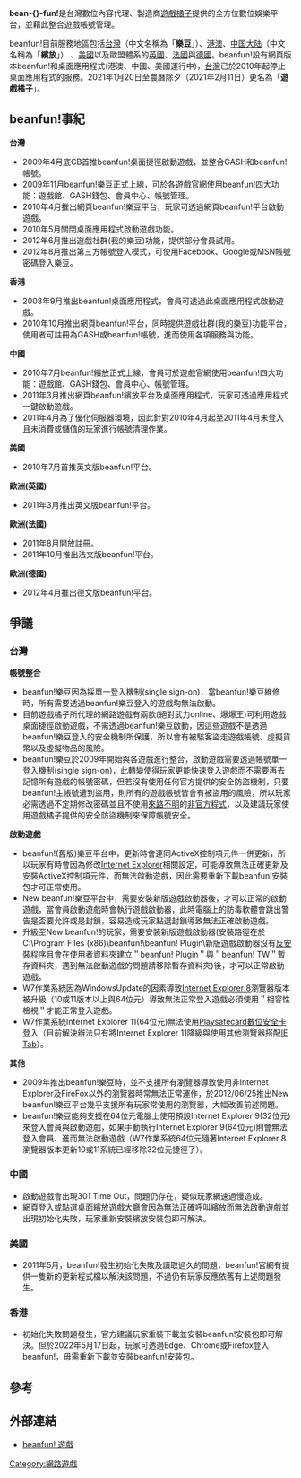 {{multiple issues|
{{unreferenced|time=2019-01-13T09:55:28+00:00}}
{{advert|time=2015-02-18T19:57:04+00:00}}
}}
{{lowercase}}
{{noteTA
|G1=IT
|G2=Games
}}
'''bean-{}-fun!'''是台灣數位內容代理、製造商[[遊戲橘子|遊戲橘子]]提供的全方位數位娛樂平台，並藉此整合遊戲帳號管理。

beanfun!目前服務地區包括[[台灣|台灣]]（中文名稱為「'''樂豆'''」）、[[港|港]][[澳門|澳]]、[[中国大陆|中国大陆]]（中文名稱為「'''繽放'''」） 、[[美國|美國]]以及歐盟體系的[[英國|英國]]、[[法國|法國]]與[[德國|德國]]。beanfun!設有網頁版本beanfun!和桌面應用程式(港澳、中國、美國運行中)，[[台灣|台灣]]已於2010年起停止桌面應用程式的服務。2021年1月20日至農曆除夕（2021年2月11日）更名為「'''遊戲橘子'''」。

==beanfun!事紀==
'''台灣'''
* 2009年4月底CB首推beanfun!桌面捷徑啟動遊戲，並整合GASH和beanfun!帳號。
* 2009年11月beanfun!樂豆正式上線，可於各遊戲官網使用beanfun!四大功能：遊戲館、GASH錢包、會員中心、帳號管理。
* 2010年4月推出網頁beanfun!樂豆平台，玩家可透過網頁beanfun!平台啟動遊戲。
* 2010年5月關閉桌面應用程式啟動遊戲功能。
* 2012年6月推出遊戲社群(我的樂豆)功能，提供部分會員試用。
* 2012年8月推出第三方帳號登入模式，可使用Facebook、Google或MSN帳號密碼登入樂豆。

'''香港'''
* 2008年9月推出beanfun!桌面應用程式，會員可透過此桌面應用程式啟動遊戲。
* 2010年10月推出網頁beanfun!平台，同時提供遊戲社群(我的樂豆)功能平台，使用者可註冊為GASH或beanfun!帳號，進而使用各項服務與功能。

'''中國'''
* 2010年7月beanfun!繽放正式上線，會員可於遊戲官網使用beanfun!四大功能：遊戲館、GASH錢包、會員中心、帳號管理。
* 2011年3月推出網頁beanfun!繽放平台及桌面應用程式，玩家可透過應用程式一鍵啟動遊戲。
* 2011年4月為了優化伺服器環境，因此針對2010年4月起至2011年4月未登入且未消費或儲值的玩家進行帳號清理作業。

'''美國'''
* 2010年7月首推英文版beanfun!平台。

'''歐洲(英國)'''
* 2011年3月推出英文版beanfun!平台。

'''歐洲(法國)'''
* 2011年8月開放註冊。
* 2011年10月推出法文版beanfun!平台。

'''歐洲(德國)'''
* 2012年4月推出德文版beanfun!平台。

==爭議==
=== 台灣 ===
'''帳號整合''' 
* beanfun!樂豆因為採單一登入機制(single sign-on)，當beanfun!樂豆維修時，所有需要透過beanfun!樂豆登入的遊戲均無法啟動。
* 目前遊戲橘子所代理的網路遊戲有兩款(絕對武力online、爆爆王)可利用遊戲桌面捷徑啟動遊戲，不需透過beanfun!樂豆啟動，因這些遊戲不是透過beanfun!樂豆登入的安全機制所保護，所以會有被駭客盜走遊戲帳號、虛擬貨幣以及虛擬物品的風險。
* beanfun!樂豆於2009年開始與各遊戲進行整合，啟動遊戲需要透過帳號單一登入機制(single sign-on)，此轉變使得玩家更能快速登入遊戲而不需要再去記憶所有遊戲的帳號密碼，但若沒有使用任何官方提供的安全防盜機制，只要beanfun!主帳號遭到盜用，則所有的遊戲帳號皆會有被盜用的風險，所以玩家必需透過不定期修改密碼並且不使用[[來路不明|來路不明]]的[[非官方程式|非官方程式]]，以及建議玩家使用遊戲橘子提供的安全防盜機制來保障帳號安全。

'''啟動遊戲''' 
* beanfun!(舊版)樂豆平台中，更新時會連同ActiveX控制項元件一併更新，所以玩家有時會因為修改[[Internet_Explorer|Internet Explorer]]相關設定，可能導致無法正確更新及安裝ActiveX控制項元件，而無法啟動遊戲，因此需要重新下載beanfun!安裝包才可正常使用。
* New beanfun!樂豆平台中，需要安裝新版遊戲啟動器後，才可以正常的啟動遊戲，當會員啟動遊戲時會執行遊戲啟動器，此時電腦上的防毒軟體會跳出警告是否要允許或是封鎖，容易造成玩家點選封鎖導致無法正確啟動遊戲。
* 升級至New beanfun!的玩家，需要安裝新版遊戲啟動器(<nowiki>安裝路徑在於C:\Program Files (x86)\beanfun!\beanfun! Plugin\</nowiki>新版遊戲啟動器沒有[[反安裝程序|反安裝程序]]且會在使用者資料夾建立＂beanfun! Plugin＂與＂beanfun! TW＂暫存資料夾，遇到無法啟動遊戲的問題請移除暫存資料夾)後，才可以正常啟動遊戲。
* W7作業系統因為WindowsUpdate的因素導致[[Internet_Explorer_8|Internet Explorer 8]]瀏覽器版本被升級（10或11版本以上與64位元）導致無法正常登入遊戲必須使用＂相容性檢視＂才能正常登入遊戲。
* W7作業系統Internet Explorer 11(64位元)無法使用[[Playsafe數位安全卡|Playsafecard數位安全卡]]登入（目前解決辦法只有將Internet Explorer 11降級與使用其他瀏覽器搭配[[IE_Tab|IE Tab]]）。

'''其他'''
* 2009年推出beanfun!樂豆時，並不支援所有瀏覽器導致使用非Internet Explorer及FireFox以外的瀏覽器時常無法正常運作，於2012/06/25推出New beanfun!樂豆平台幾乎支援所有玩家常使用的瀏覽器，大幅改善前述問題。
* beanfun!樂豆能夠支援在64位元電腦上使用預設Internet Explorer 9(32位元)來登入會員與啟動遊戲，如果手動執行Internet Explorer 9(64位元)則會無法登入會員、進而無法啟動遊戲（W7作業系統64位元隨著Internet Explorer 8瀏覽器版本更新10或11系統已經移除32位元捷徑了）。

=== 中國 ===
* 啟動遊戲會出現301 Time Out，問題仍存在，疑似玩家網速過慢造成。
* 網頁登入或點選桌面繽放遊戲大廳會因為無法正確呼叫繽放而無法啟動遊戲並出現初始化失敗，玩家重新安裝繽放安裝包即可解決。

=== 美國 ===
* 2011年5月，beanfun!發生初始化失敗及讀取過久的問題，beanfun!官網有提供一隻新的更新程式檔以解決該問題，不過仍有玩家反應依舊有上述問題發生。

=== 香港 ===
* 初始化失敗問題發生，官方建議玩家重裝下載並安裝beanfun!安裝包即可解決。但於2022年5月17日起，玩家可透過Edge、Chrome或Firefox登入beanfun!，毋需重新下載並安裝beanfun!安裝包。

==參考==
<references />

==外部連結==
*[http://tw.beanfun.com/ beanfun! 遊戲]{{Wayback|url=http://tw.beanfun.com/ |date=20100426112419 }}

{{Gamania}}

[[Category:網路遊戲|Category:網路遊戲]]